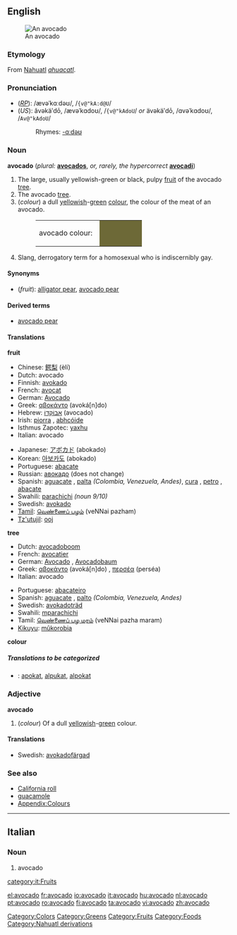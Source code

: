 {{see|Avocado}}
{{wikipedia}}
{{cookbook}}
==English==
[[Image:Avocado.jpeg|thumb|An avocado]]
===Etymology===
From [[Nahuatl]] ''[[ahuacatl]]''.

===Pronunciation===
*(''[[RP]]''): /ævəˈkɑːdəʊ/, /<tt>{v@"kA:d@U</tt>/
*(''US''): ăvəkäʹdō, /ævəˈkɑdoʊ/, /<tt>{v@"kAdoU</tt>/ ''or'' ävəkäʹdō, /ɑvəˈkɑdoʊ/, /<tt>Av@"kAdoU</tt>/
*:Rhymes: [[Rhymes:English:-ɑːdəʊ|-ɑːdəʊ]]

===Noun===
'''avocado''' (''plural:'' '''[[avocados]]''', ''or, rarely, the hypercorrect'' '''[[avocadi]]''')

#The large, usually yellowish-green or black, pulpy [[fruit]] of the avocado [[tree]].
#The avocado [[tree]].
#(''colour'') a dull [[yellowish]]-[[green]] [[colour]], the colour of the meat of an avocado.
#:<table><tr><td>avocado colour: &nbsp;</td><td bgcolor="#6D6937" width="80">&nbsp; </td></tr></table>
#Slang, derrogatory term for a homosexual who is indiscernibly gay.

====Synonyms====
*(''fruit''): [[alligator pear]], [[avocado pear]]

====Derived terms====
*[[avocado pear]]

====Translations====
'''fruit'''
{{top}}
*Chinese: [[鳄梨]] (èlí)
*Dutch: avocado {{m}}
*Finnish: [[avokado]]
*French: [[avocat]] {{m}}
*German: [[Avocado]] {{f}}
*Greek: [[αβοκάντο]] (avoká[n]do) {{n}}
*Hebrew: [[אבוקדו|אָבוֹקָדוֹ]] (avocado) {{m}}
*Irish: [[piorra]] {{f}}, [[abhcóide]]
*Isthmus Zapotec: [[yaxhu]]
*Italian: avocado {{m}}
{{mid}}
*Japanese: [[アボカド]] (abokado)
*Korean: [[아보카도]] (abokado)
*Portuguese: [[abacate]] {{m}}
*Russian: [[авокадо]] {{n}} (does not change)
*Spanish: [[aguacate]] {{m}}, [[palta]] {{f}} ''(Colombia, Venezuela, Andes)'', [[cura]] {{f}}, [[petro]] {{m}}, [[abacate]] {{m}}
*Swahili: [[parachichi]] ''(noun 9/10)''
*Swedish: [[avokado]]
*[[Tamil]]: [[வெண்ணைப் பழம்]] (veNNai pazham)
*[[Tz'utujil]]: [[ooj]]
{{bottom}}

'''tree'''
{{top}}
*Dutch: [[avocadoboom]] {{m}}
*French: [[avocatier]] {{m}}
*German: [[Avocado]] {{f}}, [[Avocadobaum]] {{m}}
*Greek: [[αβοκάντο]] (avoká[n]do) {{n}}, [[περσέα]] (perséa) {{m}}
*Italian: avocado {{m}}
{{mid}}
*Portuguese: [[abacateiro]] {{m}}
*Spanish: [[aguacate]] {{m}}, [[palto]] {{m}} ''(Colombia, Venezuela, Andes)''
*Swedish: [[avokadoträd]] {{n}}
*Swahili: [[mparachichi]]
*Tamil: [[வெண்ணைப் பழ மரம்]] (veNNai pazha maram)
*[[Kikuyu]]: [[mûkorobia]]
{{bottom}}

'''colour'''
{{top}}
{{mid}}
{{bottom}}

=====Translations to be categorized=====
{{checktrans}}
<!--Remove this section once all of the translations below have been moved into the tables above.-->
*{{ttbc|Indonesian}}: [[apokat]], [[alpukat]], [[alpokat]]

===Adjective===
'''avocado'''
#(''colour'') Of a dull [[yellowish]]-[[green]] colour.

====Translations====
{{top}}
{{mid}}
*Swedish: [[avokadofärgad]]
{{bottom}}

===See also===
*[[California roll]]
*[[guacamole]]
*[[Wiktionary_Appendix:Colours|Appendix:Colours]]

[[Category:Colors]]
[[Category:Greens]]
[[Category:Fruits]]
[[Category:Foods]]
[[Category:Nahuatl derivations]]
----
==Italian==

===Noun===
{{it-noun|avocad|m|o|i}}

# avocado

[[category:it:Fruits]]

[[el:avocado]]
[[fr:avocado]]
[[io:avocado]]
[[it:avocado]]
[[hu:avocado]]
[[nl:avocado]]
[[pt:avocado]]
[[ro:avocado]]
[[fi:avocado]]
[[ta:avocado]]
[[vi:avocado]]
[[zh:avocado]]